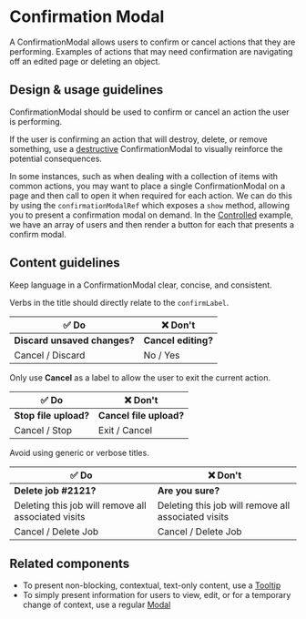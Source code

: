 
# Confirmation Modal

<Meta title="Components/Overlays/ConfirmationModal" />

A ConfirmationModal allows users to confirm or cancel actions that they are
performing. Examples of actions that may need confirmation are navigating off an
edited page or deleting an object.

## Design & usage guidelines

ConfirmationModal should be used to confirm or cancel an action the user is
performing.

If the user is confirming an action that will destroy, delete, or remove
something, use a
[destructive](../?path=/story/components-overlays-confirmationmodal-web--destructive)
ConfirmationModal to visually reinforce the potential consequences.

In some instances, such as when dealing with a collection of items with common
actions, you may want to place a single ConfirmationModal on a page and then
call to open it when required for each action. We can do this by using the
`confirmationModalRef` which exposes a `show` method, allowing you to present a
confirmation modal on demand. In the
[Controlled](../?path=/story/components-overlays-confirmationmodal-web--controlled)
example, we have an array of users and then render a button for each that
presents a confirm modal.

## Content guidelines

Keep language in a ConfirmationModal clear, concise, and consistent.

Verbs in the title should directly relate to the `confirmLabel`.

| **✅ Do**                    | **❌ Don't**        |
| ---------------------------- | ------------------- |
| **Discard unsaved changes?** | **Cancel editing?** |
| Cancel / Discard             | No / Yes            |

Only use **Cancel** as a label to allow the user to exit the current action.

| **✅ Do**             | **❌ Don't**            |
| --------------------- | ----------------------- |
| **Stop file upload?** | **Cancel file upload?** |
| Cancel / Stop         | Exit / Cancel           |

Avoid using generic or verbose titles.

| **✅ Do**                                           | **❌ Don't**                                        |
| --------------------------------------------------- | --------------------------------------------------- |
| **Delete job #2121?**                               | **Are you sure?**                                   |
| Deleting this job will remove all associated visits | Deleting this job will remove all associated visits |
| Cancel / Delete Job                                 | Cancel / Delete Job                                 |

## Related components

- To present non-blocking, contextual, text-only content, use a
  [Tooltip](../?path=/docs/components-overlays-tooltip--docs)
- To simply present information for users to view, edit, or for a temporary
  change of context, use a regular
  [Modal](../?path=/docs/components-overlays-modal--docs)
